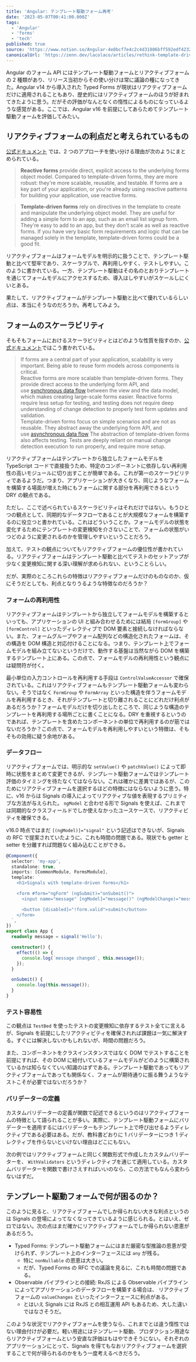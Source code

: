```yaml
---
title: 'Angular: テンプレート駆動フォーム再考'
date: '2023-05-07T00:41:00.000Z'
tags:
  - 'Angular'
  - 'forms'
  - 'tech'
published: true
source: 'https://www.notion.so/Angular-4e8bcf7e4c2c4d31806bff592edf4232'
canonicalUrl: 'https://zenn.dev/lacolaco/articles/rethink-template-driven-forms'
---
```



Angular のフォーム API にはテンプレート駆動フォームとリアクティブフォームの 2 種類があり、リリース当初からその使い分けは常に議論の種になってきた。Angular v14 から導入された Typed Forms が現状はリアクティブフォームだけに適用されることもあり、歴史的にはリアクティブフォームのほうが好まれてきたように思う。だがその評価がなんとなくの惰性によるものになっているような感覚がある。ここでは、Angular v16 を前提にしてあらためてテンプレート駆動フォームを評価してみたい。

## リアクティブフォームの利点だと考えられているもの

[公式ドキュメント](https://angular.jp/guide/forms-overview#choosing-an-approach) では、2 つのアプローチを使い分ける理由が次のようにまとめられている。

> **Reactive forms** provide direct, explicit access to the underlying forms object model. Compared to template-driven forms, they are more robust: they're more scalable, reusable, and testable. If forms are a key part of your application, or you're already using reactive patterns for building your application, use reactive forms.

> **Template-driven forms** rely on directives in the template to create and manipulate the underlying object model. They are useful for adding a simple form to an app, such as an email list signup form. They're easy to add to an app, but they don't scale as well as reactive forms. If you have very basic form requirements and logic that can be managed solely in the template, template-driven forms could be a good fit.

リアクティブフォームはフォームモデルを明示的に扱うことで、テンプレート駆動と比べて堅牢であり、スケーラブルで、再利用しやすく、テストしやすい。このように書かれている。一方、テンプレート駆動はその名のとおりテンプレートを通じてフォームモデルにアクセスするため、導入はしやすいがスケールしにくいとある。

果たして、リアクティブフォームがテンプレート駆動と比べて優れているらしい点は、本当にそうなのだろうか。再考してみよう。

## フォームのスケーラビリティ

そもそもフォームにおけるスケーラビリティとはどのような性質を指すのか、[公式ドキュメント](https://angular.jp/guide/forms-overview#scalability)ではこう書かれている。

> If forms are a central part of your application, scalability is very important. Being able to reuse form models across components is critical.  
> Reactive forms are more scalable than template-driven forms. They provide direct access to the underlying form API, and use [synchronous data flow](https://angular.jp/guide/forms-overview#data-flow-in-reactive-forms) between the view and the data model, which makes creating large-scale forms easier. Reactive forms require less setup for testing, and testing does not require deep understanding of change detection to properly test form updates and validation.  
> Template-driven forms focus on simple scenarios and are not as reusable. They abstract away the underlying form API, and use [asynchronous data flow](https://angular.jp/guide/forms-overview#data-flow-in-template-driven-forms) The abstraction of template-driven forms also affects testing. Tests are deeply reliant on manual change detection execution to run properly, and require more setup.

リアクティブフォームはテンプレートから独立したフォームモデルを TypeScript コードで直接扱うため、特定のコンポーネントに依存しない再利用性の高いモジュールに切り出すことが簡単である。これが第一のスケーラビリティであるようだ。つまり、アプリケーションが大きくなり、同じようなフォームを構築する場面が増えた時にもフォームに関する部分を再利用できるという DRY の観点である。

ただし、ここで述べられているスケーラビリティはそれだけではない。もうひとつの観点として、同期的なデータフローであることが大規模なフォームを構築するのに役立つと書かれている。これはどういうことか。フォームモデルの状態を変化するためにテンプレートの変更検知を介さないことで、フォームの状態がいつどのように変更されるのかを管理しやすいということだろう。

加えて、テストの観点についてもリアクティブフォームの優位性が書かれている。リアクティブフォームはテンプレート駆動と比べてテストのセットアップが少なく変更検知に関する深い理解が求められない、ということらしい。

だが、実際のところこれらの特徴はリアクティブフォームだけのものなのか、仮にそうだとしても、利点となりうるような特徴なのだろうか？

### フォームの再利用性

リアクティブフォームはテンプレートから独立してフォームモデルを構築するといっても、アプリケーションの UI と組み合わせるためには結局 `[formGroup]` や `[formControl]` といったディレクティブで DOM 要素と接続しなければならない。また、フォームグループやフォーム配列などの構造化されたフォームは、その構造を DOM 構造と対応付けることになる。つまり、テンプレート上でフォームモデルを組み立てないというだけで、動作する基盤は当然ながら DOM を構築するテンプレート上にある。この点で、フォームモデルの再利用性という観点には疑問符が付く。

最小単位の入力コントロールを再利用する手段は `ControlValueAccessor` で確保されている。これはリアクティブフォームもテンプレート駆動フォームも変わらない。そうではなく `FormGroup` や `FormArray` といった構造を伴うフォームモデルを再利用するとき、それがテンプレートと切り離されることにどれだけ利点があるだろうか？フォームモデルだけを切り出したところで、同じような構造のテンプレートを再利用する場所ごとに書くことになる。DRY を重視するというのであれば、テンプレートを含めたコンポーネントの単位で再利用するのが筋ではないだろうか？この点で、フォームモデルを再利用しやすいという特徴は、そもそもの効用に疑う余地がある。

### データフロー

リアクティブフォームでは、明示的な `setValue()` や `patchValue()` によって即時に状態をまとめて変更できるが、テンプレート駆動フォームではテンプレート評価のタイミングを待たなくてはならない。これは確かに差異ではあるが、このためにリアクティブフォームを選択するほどの特徴にはならないように思う。特に、v16 からは Signals の導入によってリアクティブな値を表現するプリミティブな方法が与えられた。 `ngModel` と合わせる形で Signals を使えば、これまでは同期的なクラスフィールドでしか使えなかったユースケースで、リアクティビティを確保できる。

v16.0 時点ではまだ `[(ngModel)]="signal"` という記述はできないが、Signals の RFC で提案されていたように、これも時間の問題である。現状でも getter と setter を分離すれば問題なく組み込むことができる。

```typescript
@Component({
  selector: 'my-app',
  standalone: true,
  imports: [CommonModule, FormsModule],
  template: `
    <h1>Signals with template-driven forms</h1>

    <form #form="ngForm" (ngSubmit)="onSubmit()">
      <input name="message" [ngModel]="message()" (ngModelChange)="message.set($event)" />

      <button [disabled]="!form.valid">submit</button>
    </form>
  `,
})
export class App {
  readonly message = signal('Hello');

  constructor() {
    effect(() => {
      console.log(`message changed`, this.message());
    });
  }

  onSubmit() {
    console.log(this.message());
  }
}
```

<Stackblitz src="https://stackblitz.com/edit/angular-tck8xj?ctl=1&embed=1&file=src/main.ts" />

### テスト容易性

この観点は `TestBed` を使ったテストの変更検知に依存するテスト全てに言えるが、Signals を前提にしたリアクティビティを確保されれば課題は一気に解決する。すぐには解決しないかもしれないが、時間の問題だろう。

また、コンポーネントをクラスインスタンスではなく DOM でテストすることを前提にすれば、その DOM に紐付いているフォームモデルがどのように構築されているかは知らなくていい知識のはずである。テンプレート駆動であってもリアクティブフォームであっても関係なく、フォームが期待通りに振る舞うようなテストこそが必要ではないだろうか？

### バリデーターの定義

カスタムバリデーターの定義が関数で記述できるというのはリアクティブフォームの特徴として語られることが多い。実際に、テンプレート駆動フォームにバリデーターを適用するにはバリデーターもテンプレート上で呼び出せるようディレクティブである必要はある。だが、教科書どおりに 1 バリデーターにつき 1 ディレクティブを作らないといけない理由はどこにもない。

次の例ではリアクティブフォームと同じく関数形式で作成したカスタムバリデーターを、 `WithValidators` というディレクティブを通じて適用している。カスタムバリデーターを関数で書けさえすればいいのなら、この方法でもなんら変わらないはずだ。

<Stackblitz src="https://stackblitz.com/edit/angular-zr2659?ctl=1&embed=1&file=src/main.ts" />

## テンプレート駆動フォームで何が困るのか？

このように見ると、リアクティブフォームでしか得られない大きな利点というのは Signals の登場によってなくなってきているように感じられる。とはいえ、ゼロではない。次の点はまだ確かにリアクティブフォームでしか得られない恩恵があるだろう。

- Typed Forms: テンプレート駆動フォームにはまだ厳密な型推論の恩恵が受けられず、テンプレート上のインターフェースには `any` が残る。
  - 特に `nonNullable` の恩恵は大きい。
  - だが、Typed Forms の RFC での議論を見るに、これも時間の問題である。
- Observable パイプラインとの接続: RxJS による Observable パイプラインによってアプリケーションのデータフローを構築する場合は、 リアクティブフォームの `valueChanges` といったインターフェースに利点がある。
  - とはいえ Signals には RxJS との相互運用 API もあるため、大した違いではなさそうだ。

このような状況でリアクティブフォームを使うなら、これまでとは違う惰性ではない理由付けが必要だ。軽い用途にはテンプレート駆動、プロダクション用途ならリアクティブフォームという安直な評価はもはやできそうにない。それぞれのアプリケーションにとって、Signals を得てもなおリアクティブフォームを選択することで何が得られるのかをもう一度考えるべきだろう。

